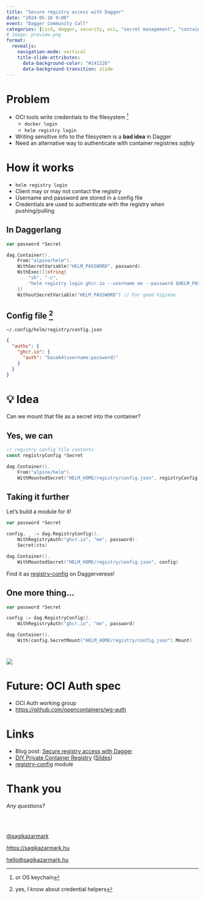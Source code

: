 ```yaml
---
title: "Secure registry access with Dagger"
date: "2024-05-16 9:00"
event: "Dagger Community Call"
categories: [cicd, dagger, security, oci, "secret management", "container images"]
# image: preview.png
format:
  revealjs:
    navigation-mode: vertical
    title-slide-attributes:
      data-background-color: "#141226"
      data-background-transition: slide
---
```


# Problem

- OCI tools write credentials to the filesystem ^[or OS keychain]
    - `docker login`
    - `helm registry login`
- Writing sensitive info to the filesystem is a **bad idea** in Dagger
- Need an alternative way to authenticate with container registries _safely_

# How it works

- `helm registry login`
- Client may or may not contact the registry
- Username and password are stored in a config file
- Credentials are used to authenticate with the registry when pushing/pulling

## In Daggerlang

```go
var password *Secret

dag.Container().
    From("alpine/helm").
    WithSecretVariable("HELM_PASSWORD", password).
    WithExec([]string{
        "sh", "-c",
        "helm registry login ghcr.io --username me --password $HELM_PASSWORD",
    })
    WithoutSecretVariable("HELM_PASSWORD") // For good higiene
```

## Config file ^[yes, I know about credential helpers]

`~/.config/helm/registry/config.json`

```json
{
  "auths": {
    "ghcr.io": {
      "auth": "base64(username:password)"
    }
  }
}
```

# 💡 Idea

Can we mount that file as a secret into the container?

## Yes, we can

```go
// registry config file contents
const registryConfig *Secret

dag.Container().
    From("alpine/helm").
    WithMountedSecret("HELM_HOME/registry/config.json", registryConfig)
```

## Taking it further

Let's build a module for it!

```go
var password *Secret

config, _ := dag.RegistryConfig().
    WithRegistryAuth("ghcr.io", "me", password).
    Secret(ctx)

dag.Container().
    WithMountedSecret("HELM_HOME/registry/config.json", config)
```

Find it as [registry-config](https://daggerverse.dev/mod/github.com/sagikazarmark/daggerverse/registry-config) on Daggerverese!

## One more thing...

```go
var password *Secret

config := dag.RegistryConfig().
    WithRegistryAuth("ghcr.io", "me", password)

dag.Container().
    With(config.SecretMount("HELM_HOME/registry/config.json").Mount)
```

# {#demo}

![](assets/demo.jpg)

# Future: OCI Auth spec

- OCI Auth working group
- [https://github.com/opencontainers/wg-auth](https://github.com/opencontainers/wg-auth)

# Links

- Blog post: [Secure registry access with Dagger](https://openmeter.io/blog/secure-registry-access-with-dagger)
- [DIY Private Container Registry](https://www.youtube.com/watch?v=lYpuwZ-m6Tw) ([Slides](https://slides.sagikazarmark.hu/2023-09-21-diy-private-container-registry/))
- [registry-config](https://daggerverse.dev/mod/github.com/sagikazarmark/daggerverse/registry-config) module

# Thank you

_Any questions?_

<br>
<br>

[@sagikazarmark](https://twitter.com/sagikazarmark)

[https://sagikazarmark.hu](https://sagikazarmark.hu)

[hello@sagikazarmark.hu](mailto:hello@sagikazarmark.hu)
